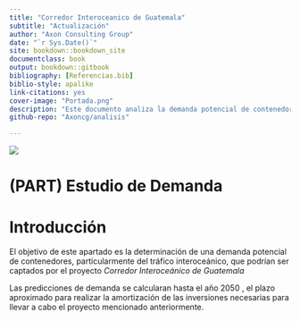 ```yaml
---
title: "Corredor Interoceanico de Guatemala"
subtitle: "Actualización"
author: "Axon Consulting Group"
date: "`r Sys.Date()`"
site: bookdown::bookdown_site
documentclass: book
output: bookdown::gitbook
bibliography: [Referencias.bib]
biblio-style: apalike
link-citations: yes
cover-image: "Portada.png"
description: "Este documento analiza la demanda potencial de contenedores que podría ser cubierta por un proyecto en el Oriente guatemalteco "
github-repo: "Axoncg/analisis"

---
```


![](Portada.png)

# (PART) Estudio de Demanda {-}

# Introducción {-}

El objetivo de este apartado es la determinación de una demanda potencial de contenedores, particularmente del tráfico interoceánico, que podrían ser captados por el proyecto *Corredor Interoceánico de Guatemala*

<!-- revisar hasta que año realizaremos las predicciones -->

Las predicciones de demanda se calcularan hasta el año 2050 , el plazo aproximado para realizar la amortización de las inversiones necesarias para llevar a cabo el proyecto mencionado anteriormente.
